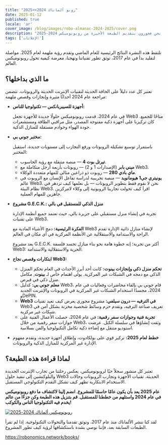 ```yaml
---
title: "روبو ألماناك 2024>>2025"
date: 2025-01-12
published: true
locale: 'ar'
cover_image: /blog/images/robo-almanac-2024-2025/cover.png
description: "الألماناك هو مجموعة سنوية من الأفكار والأحداث والإنجازات التي تحكي القصة المتطورة للمشروع. إنها أكثر من مجرد تقرير، إنها حساب جذاب لتجاوز التحديات ودفع الابتكارات وتشكيل مستقبل التكنولوجيا. نحن فخورون بتقديم الطبعة الأخيرة من روبونوميكس 2024-2025."
tags: ['الإعلانات']
---
```


تلتقط هذه النشرة النتائج الرئيسية للعام الماضي وتقدم رؤية ملهمة لعام 2025. مواصلة لتقليد بدأ في عام 2017، توثق تطور تقنياتنا ونهجنا، معرضة كيفية تحول روبونوميكس العالم.

## ما الذي بداخلها؟

تعتبر كل عدد دليلاً على الحافة الحديثة لتقنيات الإنترنت الحديثة والروبوتات. تتضمن مراجعة عام 2024 أحداثًا مثيرة وإنجازات وقصص ملهمة:

- **أجهزة للسيبربانكس — تكنولوجيا للناس:**
    
    في عام 2024، قدمت روبونوميكس حلولًا جديدة للأجهزة تجعل Web3 متاحًا للجميع. كان تركيزنا على أجهزة ذكية مفتوحة المصدر، مثل مراقبي الطاقة ومستشعرات جودة الهواء وخوادم مستقلة للمنازل الذكية.
    
- **مختبر جوني بي:**
    
    باستمرار توسيع تشكيلة الروبوتات ورفع التجارب إلى مستويات جديدة، استقبل المختبر:
    
    - **تيرتل بوت 4** — منصة متنقلة مع رؤية الحاسوب.
    - **ميني بابر** (الإصدارات 1 و 2) — روبوتات بأربعة أرجل متكاملة مع Web3.
    - **ماي بادي 280** — روبوت ذو ذراعين مثالي للمهام متعددة الوكلاء.
    - **يونيتري جي1 هيومانويد** — منصة تجريبية لدراسة تفاعل الإنسان مع الروبوت في عالم Web3.
    نحن لا نقوم فقط بتطوير الروبوتات — بل نعلمها كيف تزدهر في نظام البيئة Web3. اقرأ كيف تحولت تجاربنا الروبوتية إلى وكلاء لامركزين جاهزين للمهام العملية.
- **مشروع G.E.C.K.: منزل الذكي للمستقبل في بالي**
    
    تجربة في إنشاء منزل مستقبلي على جزيرة بالي، حيث تعتمد جميع أنظمة الإدارة على تقنيات Web3.
    
    **الفكرة الرئيسية:** دمج الأشياء المادية مع Web3 لإنشاء منازل ذاتية الإدارة تقدم الراحة والاستدامة والاستقلالية عن الأنظمة المركزية في أي مكان في العالم.
    
    يعد مشروع G.E.C.K. أكثر من تجربة؛ إنه خطوة هامة نحو بناء منازل تجسد فلسفة Web3: الحرية والاستقلالية والاستدامة.

- **ابتكارات وقصص نجاح Web3:**
    - **تحكم منزل ذكي وإنجازات بينوت:** كانت أحد أبرز الأحداث في العام تحكم المنزل الذكي مع دمجه في الشبكات غير المركزية. يولى اهتمام خاص لـ **بينوت**, مكامل منزل ذكي في قبرص.
    - **معلم جوني بي:** كدليل Web3، قام جوني بي بإلقاء محاضرات وفعاليات في عام 2024، مجسدًا استخدام الشبكات غير المركزية في الروبوتات والإنترنت الجديد وDePIN.
    - **Web3 في الترفيه — درون سيلفي:** مشروع محوري يعرض كيف تعيد تقنيات Web3 تعريف صناعة الترفيه، وتقدم حزم وسائط شخصية مخزنة بشكل آمن في شبكات غير مركزية.
    - **تجربة فنية وجوازات سفر رقمية:** في عام 2024، حصلت الأعمال الفنية على جوازات سفر رقمية من خلال Web3، وثقت إنشاؤها في سلسلة الكتل. عرضت استوديو متنقل مع إضاءة ذكية تكامل التكنولوجيا والفن بسلاسة.

- **خطط لعام 2025:**
    تركيز قوي على بولكادوت، وإطلاق أجهزة جديدة، وتقدم مفهوم الإدارة غير المركزية للمنازل الذكية والروبوتات.

## لماذا قراءة هذه الطبعة؟

تعتبر كل منشور سجلاً حيًا لروبونوميكس، يعكس رحلتنا من تجارب الإنترنت الجديدة والبلوكتشين إلى تنفيذ حلول Web3 الحديثة. تقنيات الأجهزة وتجارب الروبوتات وحالات الاستخدام الابتكارية تظهر كيف تشكل التقدم التكنولوجي المستقبل.

**عام 2025 يعد بأن يكون عامًا حاسمًا للمشروع. انضم إلينا لاكتشاف ما دفع روبونوميكس في عام 2024 واستلهم من خططنا للمستقبل. قم بتنزيل هذه الطبعة وكن جزءًا من عالم يخدم فيه التكنولوجيا الناس والكوكب!**

[![روبونوميكس ألماناك 2024-2025](/blog/images/robo-almanac-2024-2025/book-link.png)](https://static.robonomics.network/docs/book-2024-2025/Robonomics.network-Almanac-2024-en.pdf)

لقد كنا ننشر الألماناك منذ عام 2017، ونوثق تقدمنا والتحولات التكنولوجية. إذا لم تقرأ الطبعات السابقة بعد، فإننا نوصي بشدة باستكشافها لرؤية كيف تطور المشروع.

https://robonomics.network/books/